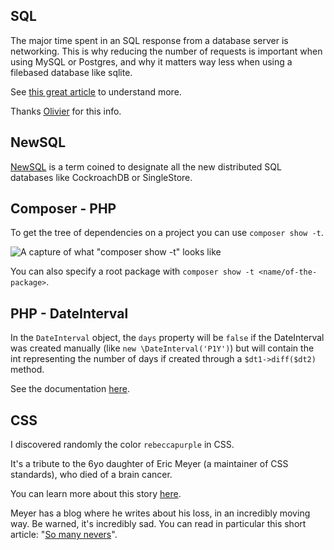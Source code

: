 

<ArticleLayout title={title} description={description} publishedAt={publishedAt}>

## SQL

The major time spent in an SQL response from a database server is networking. This is why reducing the number of requests is important when using MySQL or Postgres, and why it matters way less when using a filebased database like sqlite.

See [this great article](https://mycelial.com/blog/sqlite-and-the-n-plus-one-no-problem/) to understand more.

Thanks [Olivier](https://devblog.dunsap.com/) for this info.

## NewSQL

[NewSQL](https://en.wikipedia.org/wiki/NewSQL) is a term coined to designate all the new distributed SQL databases like CockroachDB or SingleStore.

## Composer - PHP

To get the tree of dependencies on a project you can use `composer show -t`.

![A capture of what "composer show -t" looks like](https://res.cloudinary.com/dybam16gk/image/upload/v1670163745/composershowt_bx0j6b.png)

You can also specify a root package with `composer show -t <name/of-the-package>`.

## PHP - DateInterval

In the `DateInterval` object, the `days` property will be `false` if the DateInterval was created manually (like `new \DateInterval('P1Y')`) but will contain the int representing the number of days if created through a `$dt1->diff($dt2)` method.

See the documentation [here](https://www.php.net/manual/en/class.dateinterval.php).

## CSS

I discovered randomly the color `rebeccapurple` in CSS.

It's a tribute to the 6yo daughter of Eric Meyer (a maintainer of CSS standards), who died of a brain cancer.

You can learn more about this story [here](https://medium.com/@valgaze/the-hidden-purple-memorial-in-your-web-browser-7d84813bb416).

Meyer has a blog where he writes about his loss, in an incredibly moving way. Be warned, it's incredibly sad. You can read in particular this short article: "[So many nevers](https://meyerweb.com/eric/thoughts/2014/06/10/so-many-nevers/)".

</ArticleLayout>
